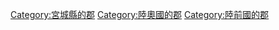 [[Category:宮城縣的郡|Category:宮城縣的郡]]
[[Category:陸奧國的郡|Category:陸奧國的郡]]
[[Category:陸前國的郡|Category:陸前國的郡]]